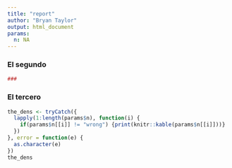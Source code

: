 ```yaml
---
title: "report"
author: "Bryan Taylor"
output: html_document
params:
  n: NA
---
```


### El segundo 
```r
###
```

### El tercero

```r
the_dens <- tryCatch({
  lapply(1:length(params$n), function(i) {
    if(params$n[[i]] != "wrong") {print(knitr::kable(params$n[[i]]))}
  })
}, error = function(e) {
  as.character(e)
})
the_dens
```

